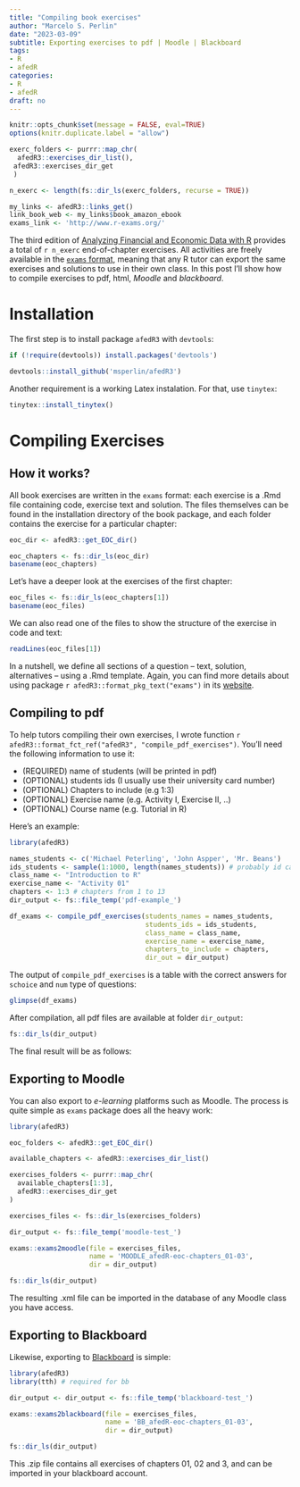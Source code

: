 ```yaml
---
title: "Compiling book exercises"
author: "Marcelo S. Perlin"
date: "2023-03-09"
subtitle: Exporting exercises to pdf | Moodle | Blackboard
tags:
- R
- afedR
categories:
- R
- afedR
draft: no
---
```


```r
knitr::opts_chunk$set(message = FALSE, eval=TRUE)
options(knitr.duplicate.label = "allow")

exerc_folders <- purrr::map_chr(
  afedR3::exercises_dir_list(),
 afedR3::exercises_dir_get
 )

n_exerc <- length(fs::dir_ls(exerc_folders, recurse = TRUE))

my_links <- afedR3::links_get()
link_book_web <- my_links$book_amazon_ebook
exams_link <- 'http://www.r-exams.org/'
```

The third edition of [Analyzing Financial and Economic Data with R](`r link_book_web`) provides a total of `r n_exerc` end-of-chapter exercises. All activities are freely available in the [`exams` format](`r exams_link`), meaning that any R tutor can export the same exercises and solutions to use in their own class. In this post I'll show how to compile exercises to pdf, html, _Moodle_ and _blackboard_.


# Installation 

The first step is to install package `afedR3` with `devtools`:

```r
if (!require(devtools)) install.packages('devtools')

devtools::install_github('msperlin/afedR3')
```

Another requirement is a working Latex instalation. For that, use `tinytex`:

```r
tinytex::install_tinytex()
```


# Compiling Exercises

## How it works?

All book exercises are written in the `exams` format: each exercise is a .Rmd file containing code, exercise text and solution. The files themselves can be found in the installation directory of the book package, and each folder contains the exercise for a particular chapter:

```r
eoc_dir <- afedR3::get_EOC_dir()

eoc_chapters <- fs::dir_ls(eoc_dir)
basename(eoc_chapters)
```

Let's have a deeper look at the exercises of the first chapter:

```r
eoc_files <- fs::dir_ls(eoc_chapters[1])
basename(eoc_files)
```

We can also read one of the files to show the structure of the exercise in code and text:

```r
readLines(eoc_files[1])
```

In a nutshell, we define all sections of a question -- text, solution, alternatives -- using a .Rmd template. Again, you can find more details about using package `r afedR3::format_pkg_text("exams")` in its [website](`r exams_link`).


## Compiling to pdf

To help tutors compiling their own exercises, I wrote function `r afedR3::format_fct_ref("afedR3", "compile_pdf_exercises")`. You'll need the following information to use it:

- (REQUIRED) name of students (will be printed in pdf)
- (OPTIONAL) students ids (I usually use their university card number)
- (OPTIONAL) Chapters to include (e.g 1:3)
- (OPTIONAL) Exercise name (e.g. Activity I, Exercise II, ..)
- (OPTIONAL) Course name (e.g. Tutorial in R)

Here's an example:

```r
library(afedR3)

names_students <- c('Michael Peterling', 'John Aspper', 'Mr. Beans')
ids_students <- sample(1:1000, length(names_students)) # probably id card?
class_name <- "Introduction to R"
exercise_name <- "Activity 01"
chapters <- 1:3 # chapters from 1 to 13
dir_output <- fs::file_temp('pdf-example_')

df_exams <- compile_pdf_exercises(students_names = names_students, 
                                  students_ids = ids_students, 
                                  class_name = class_name,
                                  exercise_name = exercise_name,
                                  chapters_to_include = chapters,
                                  dir_out = dir_output)
```

The output of `compile_pdf_exercises` is a table with the correct answers for `schoice` and `num` type of questions:

```r
glimpse(df_exams)
```

After compilation, all pdf files are available at folder `dir_output`:

```r
fs::dir_ls(dir_output)
```

The final result will be  as follows:

<blockquote class="imgur-embed-pub" lang="en" data-id="a/LO9xafp" data-context="false" ><a href="//imgur.com/a/LO9xafp"></a></blockquote><script async src="//s.imgur.com/min/embed.js" charset="utf-8"></script>


## Exporting to Moodle

You can also export to _e-learning_ platforms such as Moodle. The process is quite simple as `exams` package does all the heavy work:

```r
library(afedR3)

eoc_folders <- afedR3::get_EOC_dir()

available_chapters <- afedR3::exercises_dir_list()

exercises_folders <- purrr::map_chr(
  available_chapters[1:3],
  afedR3::exercises_dir_get
)

exercises_files <- fs::dir_ls(exercises_folders)

dir_output <- fs::file_temp('moodle-test_')

exams::exams2moodle(file = exercises_files, 
                    name = 'MOODLE_afedR-eoc-chapters_01-03', 
                    dir = dir_output)

fs::dir_ls(dir_output)
```

The resulting .xml file can be imported in the database of any Moodle class you have access. 

## Exporting to Blackboard

Likewise, exporting to [Blackboard](https://www.blackboard.com/) is simple:

```r
library(afedR3)
library(tth) # required for bb 

dir_output <- dir_output <- fs::file_temp('blackboard-test_')

exams::exams2blackboard(file = exercises_files, 
                        name = 'BB_afedR-eoc-chapters_01-03', 
                        dir = dir_output)

fs::dir_ls(dir_output)
```

This .zip file contains all exercises of chapters 01, 02 and 3, and can be imported in your blackboard account. 
